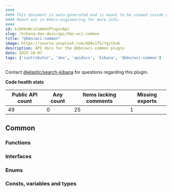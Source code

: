 ```yaml
---
####
#### This document is auto-generated and is meant to be viewed inside our experimental, new docs system.
#### Reach out in #docs-engineering for more info.
####
id: kibKbnWciCommonPluginApi
slug: /kibana-dev-docs/api/kbn-wci-common
title: "@kbn/wci-common"
image: https://source.unsplash.com/400x175/?github
description: API docs for the @kbn/wci-common plugin
date: 2025-10-07
tags: ['contributor', 'dev', 'apidocs', 'kibana', '@kbn/wci-common']
---
```




Contact [@elastic/search-kibana](https://github.com/orgs/elastic/teams/search-kibana) for questions regarding this plugin.

**Code health stats**

| Public API count  | Any count | Items lacking comments | Missing exports |
|-------------------|-----------|------------------------|-----------------|
| 49 | 0 | 25 | 1 |

## Common

### Functions
<DocDefinitionList data={kbnWciCommonObj.common.functions}/>

### Interfaces
<DocDefinitionList data={kbnWciCommonObj.common.interfaces}/>

### Enums
<DocDefinitionList data={kbnWciCommonObj.common.enums}/>

### Consts, variables and types
<DocDefinitionList data={kbnWciCommonObj.common.misc}/>

